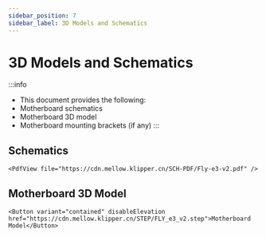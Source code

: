 ```yaml
---
sidebar_position: 7
sidebar_label: 3D Models and Schematics
---
```




# 3D Models and Schematics

:::info
* This document provides the following:
* Motherboard schematics
* Motherboard 3D model
* Motherboard mounting brackets (if any)
:::

## Schematics

    <PdfView file="https://cdn.mellow.klipper.cn/SCH-PDF/Fly-e3-v2.pdf" />


## Motherboard 3D Model

    <Button variant="contained" disableElevation href="https://cdn.mellow.klipper.cn/STEP/FLY_e3_v2.step">Motherboard Model</Button>
